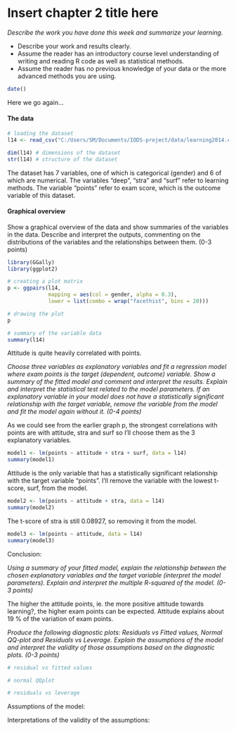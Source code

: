 # Insert chapter 2 title here

*Describe the work you have done this week and summarize your learning.*

-   Describe your work and results clearly.
-   Assume the reader has an introductory course level understanding of writing and reading R code as well as statistical methods.
-   Assume the reader has no previous knowledge of your data or the more advanced methods you are using.

```r
date()
```

Here we go again...

#### The data

```r
# loading the dataset
l14 <- read_csv("C:/Users/SM/Documents/IODS-project/data/learning2014.csv")

dim(l14) # dimensions of the dataset
str(l14) # structure of the dataset
```

The dataset has 7 variables, one of which is categorical (gender) and 6 of which are numerical. The variables "deep", "stra" and "surf" refer to learning methods. The variable "points" refer to exam score, which is the outcome variable of this dataset.

#### Graphical overview

Show a graphical overview of the data and show summaries of the variables in the data. Describe and interpret the outputs, commenting on the distributions of the variables and the relationships between them. (0-3 points)

```r
library(GGally)
library(ggplot2)

# creating a plot matrix
p <- ggpairs(l14, 
             mapping = aes(col = gender, alpha = 0.3), 
             lower = list(combo = wrap("facethist", bins = 20)))

# drawing the plot
p

# summary of the variable data
summary(l14)
```

Attitude is quite heavily correlated with points.

*Choose three variables as explanatory variables and fit a regression model where exam points is the target (dependent, outcome) variable. Show a summary of the fitted model and comment and interpret the results. Explain and interpret the statistical test related to the model parameters. If an explanatory variable in your model does not have a statistically significant relationship with the target variable, remove the variable from the model and fit the model again without it. (0-4 points)*

As we could see from the earlier graph p, the strongest correlations with points are with attitude, stra and surf so I'll choose them as the 3 explanatory variables.

```r
model1 <- lm(points ~ attitude + stra + surf, data = l14)
summary(model1)
```

Attitude is the only variable that has a statistically significant relationship with the target variable "points". I'll remove the variable with the lowest t-score, surf, from the model.

```r
model2 <- lm(points ~ attitude + stra, data = l14)
summary(model2)
```

The t-score of stra is still 0.08927, so removing it from the model.

```r
model3 <- lm(points ~ attitude, data = l14)
summary(model3)
```

Conclusion:

*Using a summary of your fitted model, explain the relationship between the chosen explanatory variables and the target variable (interpret the model parameters). Explain and interpret the multiple R-squared of the model. (0-3 points)*

The higher the attitude points, ie. the more positive attitude towards learning?, the higher exam points can be expected. Attitude explains about 19 % of the variation of exam points.

*Produce the following diagnostic plots: Residuals vs Fitted values, Normal QQ-plot and Residuals vs Leverage. Explain the assumptions of the model and interpret the validity of those assumptions based on the diagnostic plots. (0-3 points)*

```r
# residual vs fitted values

# normal QQplot

# residuals vs leverage
```

Assumptions of the model:

Interpretations of the validity of the assumptions:
